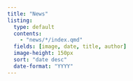 ```yaml
---
title: "News"
listing: 
  type: default
  contents: 
    - "news/*/index.qmd"
  fields: [image, date, title, author]  
  image-height: 150px
  sort: "date desc"
  date-format: "YYYY"
---
```

